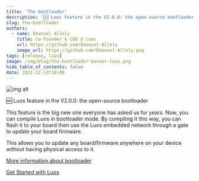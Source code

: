 ```yaml
---
title: 'The bootloader'
description: '🆕 Luos feature in the V2.0.0: the open-source bootloader'
slug: the-bootloader
authors:
  - name: Emanuel Allely
    title: Co-founder & COO @ Luos
    url: https://github.com/Emanuel-Allely
    image_url: https://github.com/Emanuel-Allely.png
tags: [release, luos]
image: /img/blog/the-bootloader-banner-luos.png
hide_table_of_contents: false
date: 2021-12-13T10:00
---
```


![img alt](/img/blog/bootloader-luos.png)

🆕 Luos feature in the V2.0.0: the open-source bootloader

<!--truncate-->

This feature is the big new one everyone has asked us for years. Now, you can compile Luos in bootloader mode. By compiling it this way, you can flash it to your board then use the Luos embedded network through a gate to update your board firmware.

This allows you to update any board/firmware anywhere on your device without having physical access to it.

[More information about bootloader](/docs/tools/bootloader)

[Get Started with Luos](/tutorials/get-started)